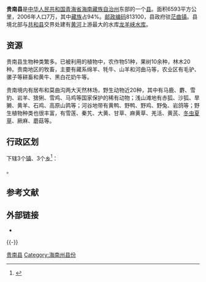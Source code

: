 {{Infobox China County
|Belong = [[青海省|青海省]][[海南藏族自治州|海南藏族自治州]]
}}

'''贵南县'''是[[中华人民共和国|中华人民共和国]][[青海省|青海省]][[海南藏族自治州|海南藏族自治州]]东部的一个[[县级行政区|县]]。面积6593平方公里，2006年人口7万，其中[[藏族|藏族]]占94%。[[邮政编码|邮政编码]]813100，县政府驻[[茫曲镇|茫曲镇]]。县境北部与[[共和县|共和县]]交界处建有[[黄河|黄河]]上游最大的水库[[龙羊峡水库|龙羊峡水库]]。

==资源==
贵南县生物种类繁多。已被利用的植物中，农作物51种，果树10余种，林木20种。贵南地区的牧畜，主要有藏系绵羊、牦牛、山羊和河曲马等，农业区有毛驴、骡子等耕畜和黄牛、黑白花奶牛等。

贵南境内有居布和莫曲沟两大天然林场，野生动物近20种，其中有马鹿、麝、雪豹、岩羊、猞猁、雪鸡、马鸡等国家保护的稀有动物；浅山滩地有赤狐、沙狐、旱獭、黄羊、石鸡、高原山鹑等；河谷地带有黄鸭、野鸭、野鸡、野兔、岩鸽等；野生植物种类也很丰富，有雪莲、秦艽、大黄、甘草、麻黄草、羌活、黄芪、[[冬虫夏草|冬虫夏草]]、厥麻、蘑菇等。

== 行政区划 ==
{{PAGENAMEBASE}}下辖3个[[行政建制镇|镇]]、3个[[乡_(中华人民共和国)|乡]]<ref>{{PRC admin/ref sgc|63/25/25}}</ref>：

{{PRC admin/children|63/25/25}}。

== 参考文献 ==
{{Reflist}}

== 外部链接 ==
* {{Official website|http://www.guinan.gov.cn/|name=贵南县人民政府}}

{{-}}
{{贵南县行政区划}}
{{海南藏族自治州行政区划}}
{{青海行政区划}}

[[Category:贵南县|]]
[[Category:海南州县份|Category:海南州县份]]